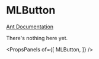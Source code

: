 
# MLButton

[Ant Documentation](https://3x.ant.design/components/button)

There's nothing here yet.


<PropsPanels of={[
  MLButton,
]} />
